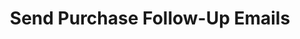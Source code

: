 ---
title: "Send Purchase Follow-Up Emails"
sidebarTitle: "Purchase Follow-Up Emails"
icon: "bag-shopping"
---